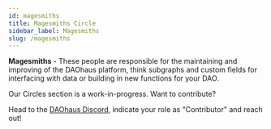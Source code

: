 ```yaml
---
id: magesmiths
title: Magesmiths Circle
sidebar_label: Magesmiths
slug: /magesmiths
---
```

**Magesmiths** - These people are responsible for the maintaining and improving of the DAOhaus platform, think subgraphs and custom fields for interfacing with data or building in new functions for your DAO.

Our Circles section is a work-in-progress. Want to contribute? 

Head to the [DAOhaus Discord](https://discord.gg/bUd7HqMx), indicate your role as "Contributor" and reach out! 